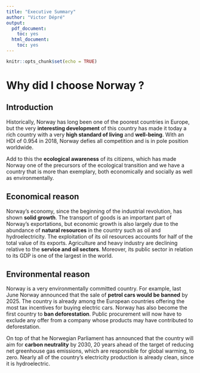 ```yaml
---
title: "Executive Summary"
author: "Victor Dépré"
output:
  pdf_document:
    toc: yes
  html_document:
    toc: yes
---
```


```r
knitr::opts_chunk$set(echo = TRUE)
```

# Why did I choose Norway ?


## Introduction

Historically, Norway has long been one of the poorest countries in Europe, but the very **interesting development** of this country has made it today a rich country with a very **high standard of living** and **well-being**. With an HDI of 0.954 in 2018, Norway defies all competition and is in pole position worldwide. 

Add to this the **ecological awareness** of its citizens, which has made Norway one of the precursors of the ecological transition and we have a country that is more than exemplary, both economically and socially as well as environmentally.

## Economical reason

Norway's economy, since the beginning of the industrial revolution, has shown **solid growth**. The transport of goods is an important part of Norway's exportations, but economic growth is also largely due to the abundance of **natural resources** in the country such as oil and hydroelectricity. The exploitation of its oil resources accounts for half of the total value of its exports. Agriculture and heavy industry are declining relative to the **service and oil sectors**. Moreover, its public sector in relation to its GDP is one of the largest in the world.

## Environmental reason

Norway is a very environmentally committed country. For example, last June Norway announced that the sale of **petrol cars would be banned** by 2025. The country is already among the European countries offering the most tax incentives for buying electric cars. Norway has also become the first country to **ban deforestation**. Public procurement will now have to exclude any offer from a company whose products may have contributed to deforestation.

On top of that he Norwegian Parliament has announced that the country will aim for **carbon neutrality** by 2030, 20 years ahead of the target of reducing net greenhouse gas emissions, which are responsible for global warming, to zero. Nearly all of the country's electricity production is already clean, since it is hydroelectric. 
